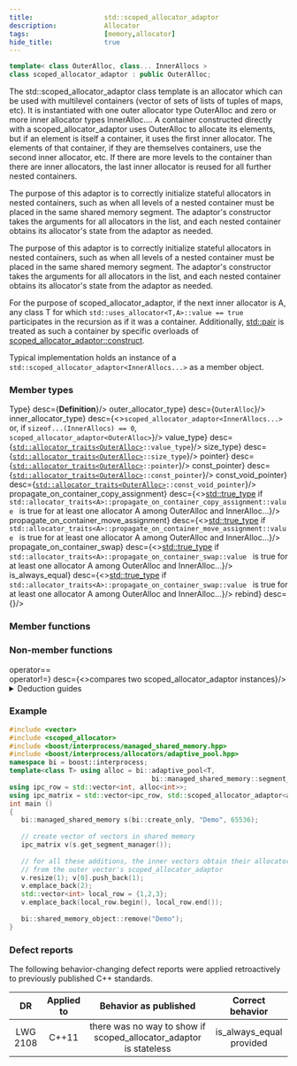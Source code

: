 ```yaml
---
title:                  std::scoped_allocator_adaptor
description:            Allocator
tags:                   [memory,allocator]
hide_title:             true
---
```




<ClassSummary name="scoped_allocator_adaptor" namespaces="std" folder="memory" headerName="memory"/>

```cpp title='Since C++11'
template< class OuterAlloc, class... InnerAllocs >
class scoped_allocator_adaptor : public OuterAlloc;
```

The std::scoped_allocator_adaptor class template is an allocator which can be used with multilevel containers (vector of sets of lists of tuples of maps, etc). 
It is instantiated with one outer allocator type OuterAlloc and zero or more inner allocator types InnerAlloc.... 
A container constructed directly with a scoped_allocator_adaptor uses OuterAlloc to allocate its elements, but if an element is itself a container, 
it uses the first inner allocator. The elements of that container, if they are themselves containers, use the second inner allocator, etc. 
If there are more levels to the container than there are inner allocators, the last inner allocator is reused for all further nested containers.

The purpose of this adaptor is to correctly initialize stateful allocators in nested containers, 
such as when all levels of a nested container must be placed in the same shared memory segment. 
The adaptor's constructor takes the arguments for all allocators in the list, 
and each nested container obtains its allocator's state from the adaptor as needed.

The purpose of this adaptor is to correctly initialize stateful allocators in nested containers, 
such as when all levels of a nested container must be placed in the same shared memory segment. 
The adaptor's constructor takes the arguments for all allocators in the list, 
and each nested container obtains its allocator's state from the adaptor as needed.

For the purpose of scoped_allocator_adaptor, if the next inner allocator is A, any class T for which `std::uses_allocator<T,A>::value == true` 
participates in the recursion as if it was a container. Additionally, [std::pair](/docs/std/utility/pair) is treated as such a container by 
specific overloads of [scoped_allocator_adaptor::construct](/docs/std/memory/_scoped_allocator_adaptor/construct).

Typical implementation holds an instance of a `std::scoped_allocator_adaptor<InnerAllocs...>` as a member object.

### Member types

<SymbolTable noTraits>
    <Symbol name={<b>Type</b>}                                 desc={<b>Definition</b>}/>
    <Symbol name={<>outer_allocator_type</>}                   desc={<code>OuterAlloc</code>}/>
    <Symbol name={<>inner_allocator_type</>}                   desc={<><code>scoped_allocator_adaptor&lt;InnerAllocs...&gt;</code> or, if <code>sizeof...(InnerAllocs) == 0</code>, <code>scoped_allocator_adaptor&lt;OuterAlloc&gt;</code></>}/>
    <Symbol name={<>value_type</>}                             desc={<code><a href = "/docs/std/memory/allocator_traits">std::allocator_traits&lt;OuterAlloc&gt;</a>::value_type</code>}/>
    <Symbol name={<>size_type</>}                              desc={<code><a href = "/docs/std/memory/allocator_traits">std::allocator_traits&lt;OuterAlloc&gt;</a>::size_type</code>}/>
    <Symbol name={<>pointer</>}                                desc={<code><a href = "/docs/std/memory/allocator_traits">std::allocator_traits&lt;OuterAlloc&gt;</a>::pointer</code>}/>
    <Symbol name={<>const_pointer</>}                          desc={<code><a href = "/docs/std/memory/allocator_traits">std::allocator_traits&lt;OuterAlloc&gt;</a>::const_pointer</code>}/>
    <Symbol name={<>const_void_pointer</>}                     desc={<code><a href = "/docs/std/memory/allocator_traits">std::allocator_traits&lt;OuterAlloc&gt;</a>::const_void_pointer</code>}/>
    <Symbol name={<>propagate_on_container_copy_assignment</>} desc={<><a href = "/docs/std/types/integral_constant">std::true_type</a> if <code> std::allocator_traits&lt;A&gt;::propagate_on_container_copy_assignment::value </code> is true for at least one allocator A among OuterAlloc and InnerAlloc...</>}/>
    <Symbol name={<>propagate_on_container_move_assignment</>} desc={<><a href = "/docs/std/types/integral_constant">std::true_type</a> if <code> std::allocator_traits&lt;A&gt;::propagate_on_container_move_assignment::value </code> is true for at least one allocator A among OuterAlloc and InnerAlloc...</>}/>
    <Symbol name={<>propagate_on_container_swap</>}            desc={<><a href = "/docs/std/types/integral_constant">std::true_type</a> if <code> std::allocator_traits&lt;A&gt;::propagate_on_container_swap::value </code> is true for at least one allocator A among OuterAlloc and InnerAlloc...</>}/>
    <Symbol name={<>is_always_equal</>}                        desc={<><a href = "/docs/std/types/integral_constant">std::true_type</a> if <code> std::allocator_traits&lt;A&gt;::propagate_on_container_swap::value </code> is true for at least one allocator A among OuterAlloc and InnerAlloc...</>}/>
    <Symbol name={<>rebind</>}                                 desc={<Rebind/>}/>
</SymbolTable>

### Member functions

<SymbolTable >
    <Symbol pub autoLink linkName="" name="(constructor)"                         desc="creates a new scoped_allocator_adaptor instance"/>
    <Symbol pub autoLink linkName="" name="(destructor)"                          desc="destructs a scoped_allocator_adaptor instance"/>
    <Symbol pub autoLink linkName="" name="operator="                             desc="assigns a scoped_allocator_adaptor"/>
    <Symbol pub autoLink linkName="" name="inner_allocator"                       desc="obtains an inner_allocator reference"/>
    <Symbol pub autoLink linkName="" name="outer_allocator"                       desc="obtains an outer_allocator reference"/>
    <Symbol pub autoLink linkName="" name="allocate"                              desc="allocates uninitialized storage using the outer allocator"/>
    <Symbol pub autoLink linkName="" name="deallocate"                            desc="deallocates storage using the outer allocator"/>
    <Symbol pub autoLink linkName="" name="max_size"                              desc="returns the largest allocation size supported by the outer allocator"/>
    <Symbol pub autoLink linkName="" name="construct"                             desc="constructs an object in allocated storage, passing the inner allocator to its constructor if appropriate"/>
    <Symbol pub autoLink linkName="" name="destroy"                               desc="destructs an object in allocated storage"/>
    <Symbol pub autoLink linkName="" name="select_on_container_copy_construction" desc="copies the state of scoped_allocator_adaptor and all its allocators"/>
</SymbolTable>

### Non-member functions

<SymbolTable noTraits>
    <Symbol name={<Removed v='cpp20'>operator==<br/>operator!=</Removed>} desc={<>compares two scoped_allocator_adaptor instances</>}/>
</SymbolTable>



<details>
<summary><Since v='cpp17'>Deduction guides</Since></summary>
<div>

Defined in header [&lt;scoped_allocator&gt;](/docs/std/header/scoped_allocator)

```cpp title='Since C++17'
template<class OuterAlloc, class... InnerAllocs>
scoped_allocator_adaptor(OuterAlloc, InnerAllocs...)
  -> scoped_allocator_adaptor<OuterAlloc, InnerAllocs...>;
```
One deduction guide is provided for std::scoped_allocator_adaptor to make it possible to deduce its outer allocator.

</div>
</details>

### Example

```cpp
#include <vector>
#include <scoped_allocator>
#include <boost/interprocess/managed_shared_memory.hpp>
#include <boost/interprocess/allocators/adaptive_pool.hpp>
namespace bi = boost::interprocess;
template<class T> using alloc = bi::adaptive_pool<T,
                                    bi::managed_shared_memory::segment_manager>;
using ipc_row = std::vector<int, alloc<int>>;
using ipc_matrix = std::vector<ipc_row, std::scoped_allocator_adaptor<alloc<ipc_row>>>;
int main ()
{
   bi::managed_shared_memory s(bi::create_only, "Demo", 65536);
 
   // create vector of vectors in shared memory
   ipc_matrix v(s.get_segment_manager());
 
   // for all these additions, the inner vectors obtain their allocator arguments
   // from the outer vector's scoped_allocator_adaptor
   v.resize(1); v[0].push_back(1);
   v.emplace_back(2);
   std::vector<int> local_row = {1,2,3};
   v.emplace_back(local_row.begin(), local_row.end());
 
   bi::shared_memory_object::remove("Demo");
}
```

### Defect reports
The following behavior-changing defect reports were applied retroactively to previously published C++ standards.

|    DR    | Applied to |                       Behavior as published                       |     Correct behavior     |
|:--------:|:----------:|:-----------------------------------------------------------------:|:------------------------:|
| LWG 2108 | C++11      | there was no way to show if scoped_allocator_adaptor is stateless | is_always_equal provided |